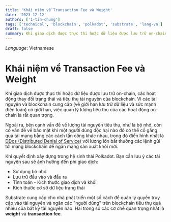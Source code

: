 ```yaml
---
title: 'Khái niệm về Transaction Fee và Weight'
date: '2023-12-12'
authors: ['1-tin-chung']
tags: ['technical', 'blockchain', 'polkadot', 'substrate', 'lang-vn']
draft: false
summary: Khi giao dịch được thực thi hoặc dữ liệu được lưu trữ on-chain, các hoạt động thay đổi trạng thái và tiêu thụ tài nguyên của blockchain. Vì các tài nguyên và blockchain cung cấp có giới hạn, việc quản lý lượng tiêu thụ của các hoạt động on-chain là rất quan trọng.
---
```


_Language_: Vietnamese

# Khái niệm về Transaction Fee và Weight

Khi giao dịch được thực thi hoặc dữ liệu được lưu trữ on-chain, các hoạt động thay đổi trạng thái và tiêu thụ tài nguyên của blockchain. Vì các tài nguyên và blockchain cung cấp (về giới hạn lưu trữ dữ liệu và sức mạnh điện toán) có giới hạn, việc quản lý lượng tiêu thụ của các hoạt động on-chain là rất quan trọng.

Ngoài ra, bên cạnh vấn đề về lượng tài nguyên tiêu thụ, như là bộ nhớ, còn có vấn đế về bảo mật khi một người dùng độc hại nào đó có thể cố gắng quá tải mạng bằng các cách tấn công khác nhau, trong đó điển hình nhất là [DDos (Distributed Denial of Service)](https://vi.wikipedia.org/wiki/T%E1%BA%A5n_c%C3%B4ng_t%E1%BB%AB_ch%E1%BB%91i_d%E1%BB%8Bch_v%E1%BB%A5) với lượng lớn bất thường các lệnh gửi tới mạng blockchain để ngăn mạng sản xuất khối mới.

Khi quyết định xây dựng trong hệ sinh thái Polkadot. Bạn cần lưu ý các tài nguyên sau sẽ ảnh hưởng đến phí giao dịch:

- Sử dụng bộ nhớ
- Lưu trữ đầu vào và đầu ra
- Tính toán - Kích thước giao dịch và khối
- Kích thước cơ sở dữ liệu trạng thái

Substrate cung cấp cho nhà phát triển một số cách để quản lý quyền truy cập vào tài nguyên và ngăn các "người dùng" trên blockchain tiêu thụ quá nhiều của bất kỳ tài nguyên nào. Hai trong số các cơ chế quan trọng nhất là **weight** và **transaction fee**.
